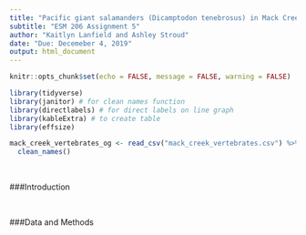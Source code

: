```yaml
---
title: "Pacific giant salamanders (Dicamptodon tenebrosus) in Mack Creek (near Blue River, Oregon): Size and channel location in old growth and previously clear cut forest sections"
subtitle: "ESM 206 Assignment 5"
author: "Kaitlyn Lanfield and Ashley Stroud"
date: "Due: Decemeber 4, 2019"
output: html_document
---
```


```r
knitr::opts_chunk$set(echo = FALSE, message = FALSE, warning = FALSE)

library(tidyverse)
library(janitor) # for clean names function
library(directlabels) # for direct labels on line graph
library(kableExtra) # to create table
library(effsize)

mack_creek_vertebrates_og <- read_csv("mack_creek_vertebrates.csv") %>% 
  clean_names()

```


<br>

###Introduction



<br>

###Data and Methods


```r





```

